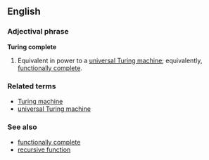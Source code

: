 ==English==

===Adjectival phrase===
'''Turing complete'''

# {{comptheory}} Equivalent in power to a [[universal Turing machine]]; equivalently, [[functionally complete]].

===Related terms===
*[[Turing machine]]
*[[universal Turing machine]]

===See also===
*[[functionally complete]]
*[[recursive function]]